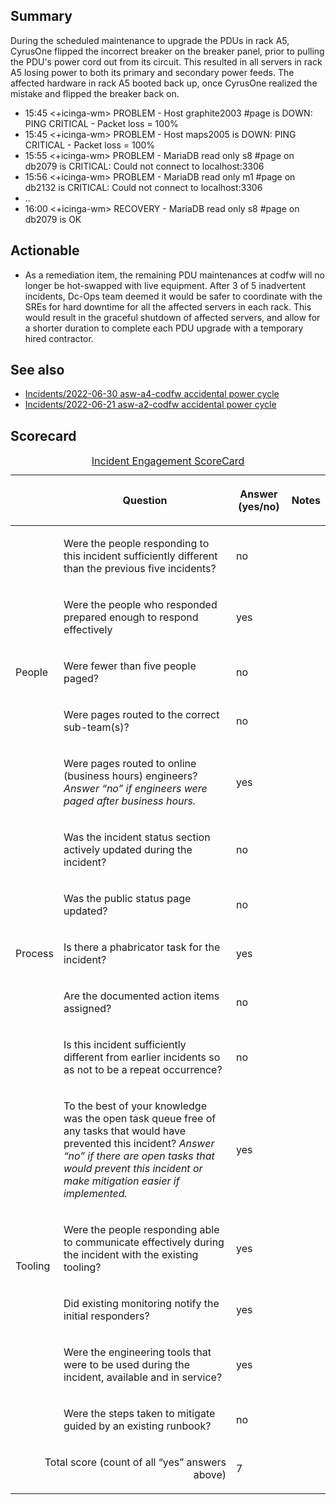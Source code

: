 {{irdoc|status=final}}

==Summary==
{{Incident scorecard
| task = T309957
| paged-num = 26
| responders-num = 9
| coordinators = Brandon Black
| start = 2022-07-12 15:45:00
| end = 2022-07-12 16:00:00
| impact = No apparent user-facing impact, but lots of internal clean up, e.g. for Ganeti VMs.
}}During the scheduled maintenance to upgrade the PDUs in rack A5, CyrusOne flipped the incorrect breaker on the breaker panel, prior to pulling the PDU's power cord out from its circuit.  This resulted in all servers in rack A5 losing power to both its primary and secondary power feeds.  The affected hardware in rack A5 booted back up, once CyrusOne realized the mistake and flipped the breaker back on.

* 15:45 <+icinga-wm> PROBLEM - Host graphite2003 #page is DOWN: PING CRITICAL - Packet loss = 100%
* 15:45 <+icinga-wm> PROBLEM - Host maps2005 is DOWN: PING CRITICAL - Packet loss = 100%
* 15:55 <+icinga-wm> PROBLEM - MariaDB read only s8 #page on db2079 is CRITICAL: Could not connect to localhost:3306
* 15:56 <+icinga-wm> PROBLEM - MariaDB read only m1 #page on db2132 is CRITICAL: Could not connect to localhost:3306
* ..
* 16:00 <+icinga-wm> RECOVERY - MariaDB read only s8 #page on db2079 is OK

== Actionable ==

* As a remediation item, the remaining PDU maintenances at codfw will no longer be hot-swapped with live equipment.  After 3 of 5 inadvertent incidents, Dc-Ops team deemed it would be safer to coordinate with the SREs for hard downtime for all the affected servers in each rack.  This would result in the graceful shutdown of affected servers, and allow for a shorter duration to complete each PDU upgrade with a temporary hired contractor.

== See also ==

* [[Incidents/2022-06-30 asw-a4-codfw accidental power cycle]]
* [[Incidents/2022-06-21 asw-a2-codfw accidental power cycle]]

==Scorecard==

{| class="wikitable"
|+[[Incident Scorecard|Incident Engagement  ScoreCard]]
!
!Question
!Answer
(yes/no)
!Notes
|-
! rowspan="5" |People
|Were the people responding to this incident sufficiently different than the previous five incidents?
|no
|
|-
|Were the people who responded prepared enough to respond effectively
|yes
|
|-
|Were fewer than five people paged?
|no
|
|-
|Were pages routed to the correct sub-team(s)?
|no
|
|-
|Were pages routed to online (business hours) engineers?  ''Answer “no” if engineers were paged after business hours.''
|yes
|
|-
! rowspan="5" |Process
|Was the incident status section actively updated during the incident?
|no
|
|-
|Was the public status page updated?
|no
|
|-
|Is there a phabricator task for the incident?
|yes
|
|-
|Are the documented action items assigned?
|no
|
|-
|Is this incident sufficiently different from earlier incidents so as not to be a repeat occurrence?
|no
|
|-
! rowspan="5" |Tooling
|To the best of your knowledge was the open task queue free of any tasks that would have prevented this incident? ''Answer “no” if there are''
''open tasks that would prevent this incident or make mitigation easier if implemented.''
|yes
|
|-
|Were the people responding able to communicate effectively during the incident with the existing tooling?
|yes
|
|-
|Did existing monitoring notify the initial responders?
|yes
|
|-
|Were the engineering tools that were to be used during the incident, available and in service?
|yes
|
|-
|Were the steps taken to mitigate guided by an existing runbook?
|no
|
|-
! colspan="2" align="right" |Total score (count of all “yes” answers above)
|7
|
|}